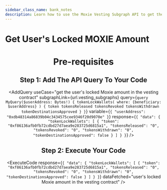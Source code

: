 ```yaml
---
sidebar_class_name: bank_notes
description: Learn how to use the Moxie Vesting Subgraph API to get the user's locked Moxie amount in the vesting contract.
---
```



# Get User's Locked MOXIE Amount

<Header
  useCase="get the user's locked Moxie amount in the vesting contract"
  apiName="Moxie Vesting Subgraph"
/>

# Pre-requisites

<Prerequisites apiName="Moxie Vesting Subgraph" />

## Step 1: Add The API Query To Your Code

<AddQuery
  useCase="get the user's locked Moxie amount in the vesting contract"
  subgraphLink={url.vesting_subgraphs}
  query={`query MyQuery($userAddress: Bytes!) {
  tokenLockWallets(
    where: {beneficiary: $userAddress}
  ) {
    token
    tokensReleased
    tokensRevoked
    tokensWithdrawn
    tokenDestinationsApproved
  }
}`}
  variable={`{
  "userAddress": "0xdb48314a86839b04c3434575cee9346f20d9070e"
}`}
  response={`{
  "data": {
    "tokenLockWallets": [
      {
        "token": "0xf86136afb0fb72cdbd27d7aea9e283725d6815a1",
        "tokensReleased": "0",
        "tokensRevoked": "0",
        "tokensWithdrawn": "0",
        "tokenDestinationsApproved": false
      }
    ]
  }
}`}
/>

## Step 2: Execute Your Code

<ExecuteCode
  response={`{
  "data": {
    "tokenLockWallets": [
      {
        "token": "0xf86136afb0fb72cdbd27d7aea9e283725d6815a1",
        "tokensReleased": "0",
        "tokensRevoked": "0",
        "tokensWithdrawn": "0",
        "tokenDestinationsApproved": false
      }
    ]
  }
}`}
  dataFetched="user's locked Moxie amount in the vesting contract"
/>

<DeveloperSupport />
